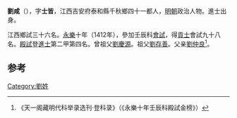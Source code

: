 {{for|前趙太尉劉咸|劉咸 (前趙)}}
'''劉咸'''（{{bd|1388年||？}}），字'''士皆'''，江西吉安府泰和縣千秋鄉四十一都人，[[明朝|明朝]]政治人物。進士出身。

江西鄉試三十六名。[[永樂|永樂]]十年（1412年），參加壬辰科[[會試|會試]]，得[[貢士|貢士]]會試九十八名。[[殿試|殿試]]登[[進士|進士]]第二甲第四名。曾祖父[[劉慶源|劉慶源]]。祖父[[劉存善|劉存善]]。父亲[[劉仲良|劉仲良]]<ref>《天一阁藏明代科举录选刊·登科录》（《永樂十年壬辰科殿試金榜》）</ref>。

==参考==
{{reflist}}
{{明朝人物小作品}}
{{永樂十年壬辰科殿試金榜}}

[[Category:劉姓|Category:劉姓]]